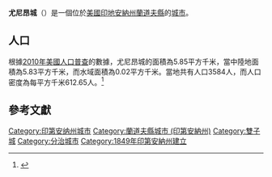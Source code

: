 {{noteTA
|G1=USState
|G2=地名
|G3=Unit
}}
{{Infobox settlement
|official_name = 尤尼昂城
|native_name = Union City
|settlement_type = [[城市|城市]]
|image_skyline = Union City Skyline from Water Tower.jpg
|imagesize = 250px
|image_map = Randolph County Indiana Incorporated and Unincorporated areas Union City Highlighted 1877768.svg
|mapsize = 250px
|subdivision_type = [[世界政區索引|國家]]
|subdivision_type1 = [[美国州份|州份]]
|subdivision_type2 = [[印地安納州行政区划|縣]]
|subdivision_name = [[美国|美国]]
|subdivision_name1 = [[印地安納州|印地安納州]]
|subdivision_name2 = [[蘭道夫縣_(印地安納州)|蘭道夫縣]]
|elevation_ft = 1122
|elevation_m = 343
|timezone = [[北美东部时区|EST]]
|area_total_km2 = 5.85
|area_land_km2 = 5.83
|area_water_km2 = 0.02
|area_total_sq_mi = 
|area_land_sq_mi = 
|area_water_sq_mi = 
|population_as_of = [[2010年美國人口普查|2010]]
|population_footnotes = 
|population_total = 3584
|population_density_km2 = auto
|population_density_sq_mi = auto
|utc_offset = -5
|coordinates = {{coord|40|12|04|N|84|48|54|W|type:city_region:US|display=inline,title}}
| coor_pinpoint = 
| coordinates_footnotes = 
|timezone_DST = EDT
|utc_offset_DST = -4
|postal_code_type = [[美國郵區編號|郵區編號]]
|postal_code = 47390
|area_code = {{link-en|电话区号765|Area code 765|765}}
|blank_name = [[地名信息系统|GNIS ID]]
|blank_info = 445119<ref name="GNIS">{{cite gnis|445119|Union City}}</ref>
}}
'''尤尼昂城'''（{{lang-en|Union City}}）是一個位於[[美國|美國]][[印地安納州|印地安納州]][[蘭道夫縣_(印地安納州)|蘭道夫縣]]的[[城市|城市]]。

== 人口 ==
根據[[2010年美國人口普查|2010年美國人口普查]]的數據，尤尼昂城的面積為5.85平方千米，當中陸地面積為5.83平方千米，而水域面積為0.02平方千米。當地共有人口3584人，而人口密度為每平方千米612.65人。<ref name="GR8">{{cite web|url=http://factfinder2.census.gov|publisher=[[美国人口调查局|美国人口调查局]]|accessdate=2011-05-14|title=American FactFinder|archive-date=2013-09-11|archive-url=https://web.archive.org/web/20130911234518/http://factfinder2.census.gov/|dead-url=no}}</ref>

== 參考文獻 ==
{{reflist}}

{{蘭道夫縣 (印地安納州)}}
{{Authority control}}

{{DEFAULTSORT:Union City, Indiana}}
[[Category:印第安纳州城市|Category:印第安纳州城市]]
[[Category:蘭道夫縣城市_(印第安納州)|Category:蘭道夫縣城市 (印第安納州)]]
[[Category:雙子城|Category:雙子城]]
[[Category:分治城市|Category:分治城市]]
[[Category:1849年印第安納州建立|Category:1849年印第安納州建立]]

{{Indiana-geo-stub}}